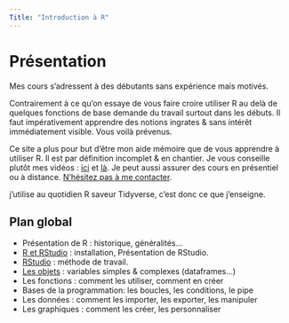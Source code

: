 ```yaml
---
Title: "Introduction à R"
---
```



# Présentation

Mes cours s'adressent à des débutants sans expérience mais motivés.

Contrairement à ce qu'on essaye de vous faire croire utiliser R au delà de quelques fonctions de base demande du travail surtout dans les débuts. Il faut impérativement apprendre des notions ingrates & sans intérêt immédiatement visible. Vous voilà prévenus.

Ce site a plus pour but d'être mon aide mémoire que de vous apprendre à utiliser R. Il est par définition incomplet & en chantier. Je vous conseille plutôt mes vidéos : [ici](https://www.youtube.com/playlist?list=PL2b1a8d3c7f0e4f5b) et [là](https://www.youtube.com/playlist?list=PL2b1a8d3c7f0e4f5b). Je peut aussi assurer des cours en présentiel ou à distance. [N'hésitez pas à me contacter](https://philippemichel.github.io/latexr/).

j'utilise au quotidien R saveur Tidyverse, c'est donc ce que j'enseigne.


## Plan global

 - Présentation de R : historique, généralités...
 - [R et RStudio](installation.qmd) : installation, Présentation de RStudio.
  - [RStudio](methode.qmd) : méthode de travail.
 - [Les objets](objets.qmd) : variables simples & complexes (dataframes...)
 - Les fonctions : comment les utiliser, comment en créer
 - Bases de la programmation: les boucles, les conditions, le pipe
 - Les données : comment les importer, les exporter, les manipuler
 - Les graphiques : comment les créer, les personnaliser
 
 
 

